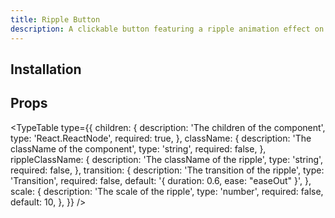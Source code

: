 ```yaml
---
title: Ripple Button
description: A clickable button featuring a ripple animation effect on click.
---
```


<ComponentPreview name="ripple-button-demo" />

## Installation

<ComponentInstallation name="ripple-button" />

## Props

<TypeTable
  type={{
    children: {
      description: 'The children of the component',
      type: 'React.ReactNode',
      required: true,
    },
    className: {
      description: 'The className of the component',
      type: 'string',
      required: false,
    },
    rippleClassName: {
      description: 'The className of the ripple',
      type: 'string',
      required: false,
    },
    transition: {
      description: 'The transition of the ripple',
      type: 'Transition',
      required: false,
      default: '{ duration: 0.6, ease: "easeOut" }',
    },
    scale: {
      description: 'The scale of the ripple',
      type: 'number',
      required: false,
      default: 10,
    },
  }}
/>
